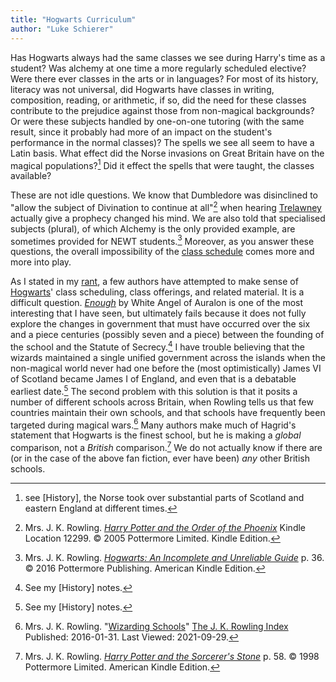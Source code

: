 ```yaml
---
title: "Hogwarts Curriculum"
author: "Luke Schierer"
---
```


Has Hogwarts always had the same classes we see during Harry's time as a
student?  Was alchemy at one time a more regularly scheduled elective?  Were
there ever classes in the arts or in languages?  For most of its history,
literacy was not universal, did Hogwarts have classes in writing, composition,
reading, or arithmetic, if so, did the need for these classes contribute to the
prejudice against those from non-magical backgrounds?  Or were these subjects
handled by one-on-one tutoring (with the same result, since it probably had
more of an impact on the student's performance in the normal classes)?  The
spells we see all seem to have a Latin basis.  What effect did the Norse
invasions on Great Britain have on the magical populations?[^20210812-1]  Did
it effect the spells that were taught, the classes available?  

These are not idle questions.  We know that Dumbledore was disinclined to
"allow the subject of Divination to continue at all"[^20210928-6] when hearing
[Trelawney][] actually give a prophecy changed his mind.  We are also told that
specialised subjects (plural), of which Alchemy is the only provided example,
are sometimes provided for NEWT students.[^20210928-7]  Moreover, as you answer
these questions, the overall impossibility of the [class
schedule][Class_Schedule_Rant] comes more and more into play.  

[Class_Schedule_Rant]: <class_schedule_rant>

[Trelawney]: <../../people/trelawney/sybill>

As I stated in my [rant][Class_Schedule_Rant], a few authors have attempted to
make sense of [Hogwarts][]' class scheduling, class offerings, and related
material.  It is a difficult question.  _[Enough][WAAE1]_ by White Angel of
Auralon is one of the most interesting that I have seen, but ultimately fails
because it does not fully explore the changes in government that must have
occurred over the six and a piece centuries (possibly seven and a piece) between
the founding of the school and the Statute of Secrecy.[^20210929-1]  I have
trouble believing that the wizards maintained a single unified government across
the islands when the non-magical world never had one before the (most
optimistically) James VI of Scotland became James I of England, and even that is
a debatable earliest date.[^20210929-2]  The second problem with this solution
is that it posits a number of different schools across Britain, when Rowling
tells us that few countries maintain their own schools, and that schools have
frequently been targeted during magical wars.[^20210929-3]  Many authors make
much of Hagrid's statement that Hogwarts is the finest school, but he is making
a *global* comparison, not a *British* comparison.[^20210929-4]  We do not
actually know if there are (or in the case of the above fan fiction, ever have
been) *any* other British schools.

[Hogwarts]: <../>

[^20210929-4]: Mrs. J. K. Rowling.
    _[Harry Potter and the Sorcerer's Stone](https://www.goodreads.com/book/show/3.Harry_Potter_and_the_Sorcerer_s_Stone)_ 
    p. 58. © 1998 Pottermore Limited. American Kindle Edition. 

[^20210929-3]: Mrs. J. K. Rowling.
    "[Wizarding Schools](https://www.rowlingindex.org/work/pmws/)"
    [The J. K. Rowling Index](https://www.rowlingindex.org/)
    Published: 2016-01-31.  Last Viewed: 2021-09-29.

[WAAE1]: https://www.fanfiction.net/s/13052816

[^20210929-2]: See my [History] notes.

[^20210929-1]: See my [History] notes.

[^20210928-7]: Mrs. J. K. Rowling.
    _[Hogwarts: An Incomplete and Unreliable Guide](https://www.goodreads.com/book/show/31538647-hogwarts)_
    p. 36. © 2016 Pottermore Publishing. American Kindle Edition.

[^20210928-6]: Mrs. J. K. Rowling. 
    _[Harry Potter and the Order of the Phoenix](https://www.goodreads.com/book/show/2.Harry_Potter_and_the_Order_of_the_Phoenix)_
    Kindle Location 12299. © 2005 Pottermore Limited. Kindle Edition. 

[^20210812-1]: see [History], the Norse took over substantial parts of
    Scotland and eastern England at different times.
